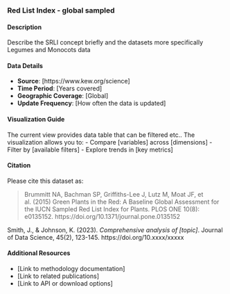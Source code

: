 ### Red List Index - global sampled 

#### Description
Describe the SRLI concept briefly and the datasets more specifically
Legumes and Monocots data

#### Data Details
- **Source**: [https://www.kew.org/science]
- **Time Period**: [Years covered]
- **Geographic Coverage**: [Global]
- **Update Frequency**: [How often the data is updated]

#### Visualization Guide
The current view provides data table that can be filtered etc.. The visualization allows you to:
- Compare [variables] across [dimensions]
- Filter by [available filters]
- Explore trends in [key metrics]

#### Citation
Please cite this dataset as:

> Brummitt NA, Bachman SP, Griffiths-Lee J, Lutz M, Moat JF, et al. (2015) Green Plants in the Red: A Baseline Global Assessment for the IUCN Sampled Red List Index for Plants. PLOS ONE 10(8): e0135152. https://doi.org/10.1371/journal.pone.0135152

Smith, J., & Johnson, K. (2023). *Comprehensive analysis of [topic]*. Journal of Data Science, 45(2), 123-145. https://doi.org/10.xxxx/xxxxx

#### Additional Resources
- [Link to methodology documentation]
- [Link to related publications]
- [Link to API or download options]

